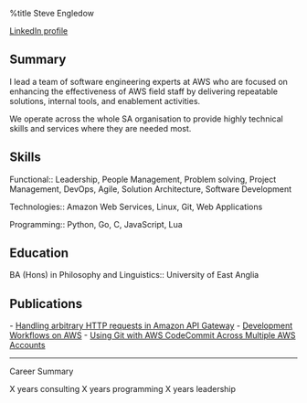 %title Steve Engledow

[[http://www.linkedin.com/in/stilvoid|LinkedIn profile]]

== Summary ==

I lead a team of software engineering experts at AWS who are focused on enhancing the effectiveness of AWS field staff by delivering repeatable solutions, internal tools, and enablement activities.

We operate across the whole SA organisation to provide highly technical skills and services where they are needed most.

== Skills ==

Functional:: Leadership, People Management, Problem solving, Project Management, DevOps, Agile, Solution Architecture, Software Development

Technologies:: Amazon Web Services, Linux, Git, Web Applications

Programming:: Python, Go, C, JavaScript, Lua

== Education ==

BA (Hons) in Philosophy and Linguistics:: University of East Anglia

== Publications ==

- [[https://aws.amazon.com/blogs/developer/handling-arbitrary-http-requests-in-amazon-api-gateway/|Handling arbitrary HTTP requests in Amazon API Gateway]]
- [[https://aws.amazon.com/blogs/devops/using-git-with-aws-codecommit-across-multiple-aws-accounts/|Development Workflows on AWS]]
- [[https://aws.amazon.com/blogs/devops/using-git-with-aws-codecommit-across-multiple-aws-accounts/|Using Git with AWS CodeCommit Across Multiple AWS Accounts]]

----

Career Summary

X years consulting
X years programming
X years leadership
